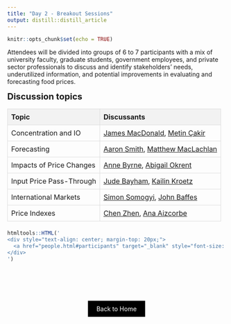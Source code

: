 ```yaml
---
title: "Day 2 - Breakout Sessions"
output: distill::distill_article
---
```


```r
knitr::opts_chunk$set(echo = TRUE)
```

Attendees will be divided into groups of 6 to 7 participants with a mix of university faculty, graduate students, government employees, and private sector professionals to discuss and identify stakeholders’ needs, underutilized information, and potential improvements in evaluating and forecasting food prices. 

<!--
<span style="font-size: 20px; font-weight: bold;">**Discussion topics**</span>

| Topic  | Discussants |
|------------------------------------------|-----------------------------------------------------------------------------------|
| Concentration and IO                     | [James MacDonald](macdonald.html), [Metin Çakir](cakir.html)                      |
| Forecasting                              | [Aaron Smith](smith.html), [Matthew MacLachlan](maclachlan.html)                   |
| Impacts of Price Changes                 | [Anne Byrne](byrne.html), [Abigail Okrent](okrent.html)                        |
| Input Price Pass-Through                 | [Jude Bayham](bayham.html), [Kailin Kroetz](kroetz.html)                        |
| International Markets                    | [Simon Somogyi](somogyi.html), [John Baffes](baffes.html)                        |
| Price Indexes                            | [Chen Zhen](zhen.html), [Ana Aizcorbe](aizcorbe.html)                           |
-->

<span style="font-size: 20px; font-weight: bold;">**Discussion topics**</span>

<style>
  .discussion-table {
    width: 100%;
    border-collapse: collapse;
    margin-bottom: 20px;
  }
  .discussion-table th, .discussion-table td {
    border: 1px solid #ddd;
    padding: 8px;
    text-align: left;
  }
  .discussion-table th {
    background-color: #f2f2f2;
  }
</style>

<table class="discussion-table">
  <thead>
    <tr>
      <th>Topic</th>
      <th>Discussants</th>
    </tr>
  </thead>
  <tbody>
    <tr>
      <td>Concentration and IO</td>
      <td><a href="speaker/macdonald.Rmd" target="_blank">James MacDonald</a>, <a href="speaker/cakir.Rmd" target="_blank">Metin Çakir</a></td>
    </tr>
    <tr>
      <td>Forecasting</td>
      <td><a href="speaker/smith.Rmd" target="_blank">Aaron Smith</a>, <a href="speaker/maclachlan.Rmd" target="_blank">Matthew MacLachlan</a></td>
    </tr>
    <tr>
      <td>Impacts of Price Changes</td>
      <td><a href="speaker/byrne.Rmd" target="_blank">Anne Byrne</a>, <a href="speaker/okrent.Rmd" target="_blank">Abigail Okrent</a></td>
    </tr>
    <tr>
      <td>Input Price Pass-Through</td>
      <td><a href="speaker/bayham.Rmd" target="_blank">Jude Bayham</a>, <a href="speaker/kroetz.Rmd" target="_blank">Kailin Kroetz</a></td>
    </tr>
    <tr>
      <td>International Markets</td>
      <td><a href="speaker/somogyi.Rmd" target="_blank">Simon Somogyi</a>, <a href="speaker/baffes.Rmd" target="_blank">John Baffes</a></td>
    </tr>
    <tr>
      <td>Price Indexes</td>
      <td><a href="speaker/zhen.Rmd" target="_blank">Chen Zhen</a>, <a href="speaker/aizcorbe.Rmd" target="_blank">Ana Aizcorbe</a></td>
    </tr>
  </tbody>
</table>
</div>


```r
htmltools::HTML('
<div style="text-align: center; margin-top: 20px;">
  <a href="people.html#participants" target="_blank" style="font-size: 18px; color: blue; text-decoration: underline;">Find Your Discussion Group Here</a>
</div>
')
```

<!-- ################## -->

<div style="padding-bottom: 60px;"></div>

<!--===================================-->
<div style="text-align: center;">
  <a href="index.html" class="btn" style="background-color: black; color: white; padding: 10px 20px; text-align: center; text-decoration: none; display: inline-block;">Back to Home</a>
</div>






<!--

## Reflection Questions 

<span style="font-size: 20px; font-weight: bold;">**Time: 12 minutes**</span> <br>
<span style="font-size: 20px; font-weight: bold;">**Led by: Alessandro Bonanno**</span>

Each note taker, please summarize themes from your group's discussion.  

1. What features of the dashboard did you find particularly useful or surprising? (*Group 1 starts*)
2. What limitations or problems did you encounter while navigating the dashboard? (*Group 2 starts*)
3. What features would you add to the dashboard? (*Group 3 starts*)

## Final Question

<span style="font-size: 20px; font-weight: bold;">**Time: 8 minutes**</span> <br>
<span style="font-size: 20px; font-weight: bold;">**Led by: Lauren Chenarides**</span>

For the remainder of our time, we invite all participants to share their answers to the following question. Please use the "Raise Hand" feature in Zoom or write your comment in the chat.

4. Would you use this tool in your own research? Why or why not? (*Open discussion*)

-->

<!--===================================-->
<!--

<div style="text-align: center;">
  <a href="close.html" class="btn" style="background-color: black; color: white; padding: 10px 20px; text-align: center; text-decoration: none; display: inline-block;">Go to Concluding Remarks</a>
</div>


-->